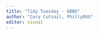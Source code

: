 ```yaml
---
title: "Tidy Tuesday - GBBO"
author: "Cory Cutsail, PhillyRUG"
editor: visual
---
```


```r

```
